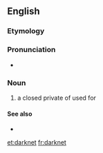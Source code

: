 ==English==

===Etymology===
{{compound|dark|net|lang=en}}

===Pronunciation===
*{{audio|en-uk-darknet.ogg|Audio (UK)|lang=en}}

===Noun===
{{wikipedia}}
{{en-noun}}

#{{context|network|computing|lang=en}} a closed private {{l/en|network}} of {{l/en|computers}} used for {{l/en|file sharing}}

====See also====
*{{l/en|Dark Web}}


[[et:darknet]]
[[fr:darknet]]